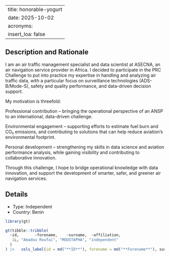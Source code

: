 
---
title: honorable-yogurt
date: 2025-10-02
acronyms:
  insert_loa: false
---

## Description and Rationale

I am an air traffic management specialist and data scientist at ASECNA, an air navigation service provider in Africa. I decided to participate in the PRC Challenge to put into practice my expertise in handling and analyzing air traffic data, with a particular focus on surveillance technologies (ADS-B/Mode-S), safety and quality performance, and data-driven decision support.

My motivation is threefold:

Professional contribution – bringing the operational perspective of an ANSP to an international, data-driven challenge.

Environmental engagement – supporting efforts to estimate fuel burn and CO₂ emissions, and contributing to solutions that can help reduce aviation’s environmental footprint.

Personal development – strengthening my skills in data science and aviation performance analysis, while gaining visibility and contributing to collaborative innovation.

Through this challenge, I hope to bridge operational knowledge with data innovation, and support the development of smarter, safer, and greener air navigation services.

## Details

* Type: Independent
* Country: Benin

```r
library(gt)

gt(tibble::tribble(
  ~id,       ~forename,    ~surname,  ~affiliation,
   1L, "Amadou Roufaï", "MOUSTAPHA", "independent"
  )
) |>   cols_label(id = md("**ID**"), forename = md("**Forename**"), surname ~ md("**Surname**"), affiliation ~ md("**Affiliation**"))
```
